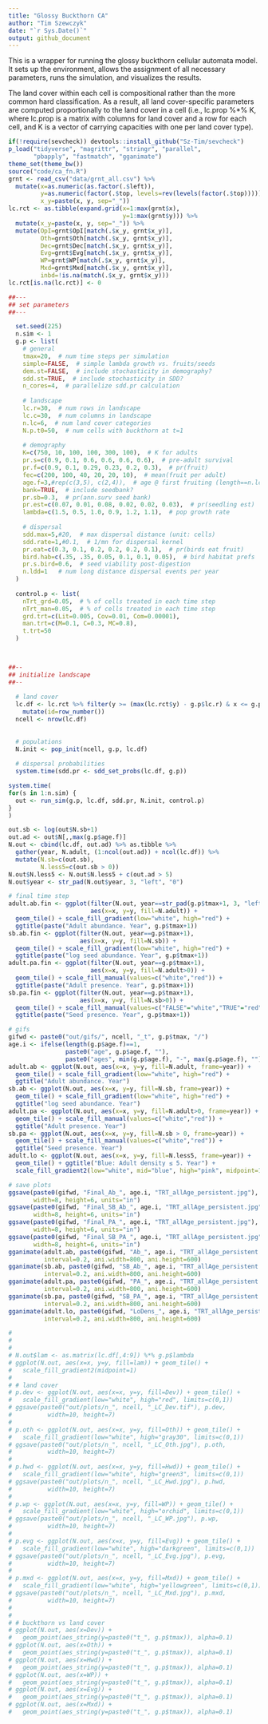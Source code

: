 ```yaml
---
title: "Glossy Buckthorn CA"
author: "Tim Szewczyk"
date: "`r Sys.Date()`"
output: github_document
---
```


This is a wrapper for running the glossy buckthorn cellular automata model. It sets up the environment, allows the assignment of all necessary parameters, runs the simulation, and visualizes the results.

The land cover within each cell is compositional rather than the more common hard classification. As a result, all land cover-specific parameters are computed proportionally to the land cover in a cell (i.e., lc.prop %*% K, where lc.prop is a matrix with columns for land cover and a row for each cell, and K is a vector of carrying capacities with one per land cover type).

```r
if(!require(sevcheck)) devtools::install_github("Sz-Tim/sevcheck")
p_load("tidyverse", "magrittr", "stringr", "parallel", 
       "pbapply", "fastmatch", "gganimate")
theme_set(theme_bw())
source("code/ca_fn.R")
grnt <- read_csv("data/grnt_all.csv") %>%
  mutate(x=as.numeric(as.factor(.$left)),
         y=as.numeric(factor(.$top, levels=rev(levels(factor(.$top))))),
         x_y=paste(x, y, sep="_"))
lc.rct <- as.tibble(expand.grid(x=1:max(grnt$x),
                                y=1:max(grnt$y))) %>%
  mutate(x_y=paste(x, y, sep="_")) %>%
  mutate(OpI=grnt$OpI[match(.$x_y, grnt$x_y)], 
         Oth=grnt$Oth[match(.$x_y, grnt$x_y)], 
         Dec=grnt$Dec[match(.$x_y, grnt$x_y)], 
         Evg=grnt$Evg[match(.$x_y, grnt$x_y)], 
         WP=grnt$WP[match(.$x_y, grnt$x_y)], 
         Mxd=grnt$Mxd[match(.$x_y, grnt$x_y)],
         inbd=!is.na(match(.$x_y, grnt$x_y)))
lc.rct[is.na(lc.rct)] <- 0
```


```r
##---
## set parameters
##---

  set.seed(225)
  n.sim <- 1
  g.p <- list(
    # general
    tmax=20,  # num time steps per simulation
    simple=FALSE,  # simple lambda growth vs. fruits/seeds
    dem.st=FALSE,  # include stochasticity in demography?
    sdd.st=TRUE,  # include stochasticity in SDD?
    n_cores=4,  # parallelize sdd.pr calculation
    
    # landscape
    lc.r=30,  # num rows in landscape
    lc.c=30,  # num columns in landscape
    n.lc=6,  # num land cover categories
    N.p.t0=50,  # num cells with buckthorn at t=1
    
    # demography
    K=c(750, 10, 100, 100, 300, 100),  # K for adults
    pr.s=c(0.9, 0.1, 0.6, 0.6, 0.6, 0.6),  # pre-adult survival
    pr.f=c(0.9, 0.1, 0.29, 0.23, 0.2, 0.3),  # pr(fruit)
    fec=c(200, 100, 40, 20, 20, 10),  # mean(fruit per adult)
    age.f=3,#rep(c(3,5), c(2,4)),  # age @ first fruiting (length==n.lc | 1)
    bank=TRUE,  # include seedbank?
    pr.sb=0.3,  # pr(ann.surv seed bank)
    pr.est=c(0.07, 0.01, 0.08, 0.02, 0.02, 0.03),  # pr(seedling est)
    lambda=c(1.5, 0.5, 1.0, 0.9, 1.2, 1.1),  # pop growth rate
    
    # dispersal
    sdd.max=5,#20,  # max dispersal distance (unit: cells)
    sdd.rate=1,#0.1,  # 1/mn for dispersal kernel
    pr.eat=c(0.3, 0.1, 0.2, 0.2, 0.2, 0.1),  # pr(birds eat fruit)
    bird.hab=c(.35, .35, 0.05, 0.1, 0.1, 0.05),  # bird habitat prefs
    pr.s.bird=0.6,  # seed viability post-digestion
    n.ldd=1   # num long distance dispersal events per year
  )
  
  control.p <- list(
    nTrt_grd=0.05,  # % of cells treated in each time step
    nTrt_man=0.05,  # % of cells treated in each time step
    grd.trt=c(Lit=0.005, Cov=0.01, Com=0.00001),
    man.trt=c(M=0.1, C=0.3, MC=0.8),
    t.trt=50
  )

  

##--
## initialize landscape
##--
  
  # land cover
  lc.df <- lc.rct %>% filter(y >= (max(lc.rct$y) - g.p$lc.r) & x <= g.p$lc.c) %>%
    mutate(id=row_number())
  ncell <- nrow(lc.df)
    
  
  # populations
  N.init <- pop_init(ncell, g.p, lc.df)
  
  # dispersal probabilities
  system.time(sdd.pr <- sdd_set_probs(lc.df, g.p))
```

```r
system.time(
for(s in 1:n.sim) {
  out <- run_sim(g.p, lc.df, sdd.pr, N.init, control.p)
}
)
```


```r
out.sb <- log(out$N.sb+1)
out.ad <- out$N[,,max(g.p$age.f)]
N.out <- cbind(lc.df, out.ad) %>% as.tibble %>%
  gather(year, N.adult, (1:ncol(out.ad)) + ncol(lc.df)) %>%
  mutate(N.sb=c(out.sb),
         N.less5=c(out.sb > 0))
N.out$N.less5 <- N.out$N.less5 + c(out.ad > 5)
N.out$year <- str_pad(N.out$year, 3, "left", "0")

# final time step
adult.ab.fin <- ggplot(filter(N.out, year==str_pad(g.p$tmax+1, 3, "left", "0")),
                       aes(x=x, y=y, fill=N.adult)) +
  geom_tile() + scale_fill_gradient(low="white", high="red") +
  ggtitle(paste("Adult abundance. Year", g.p$tmax+1))
sb.ab.fin <- ggplot(filter(N.out, year==g.p$tmax+1), 
                    aes(x=x, y=y, fill=N.sb)) +
  geom_tile() + scale_fill_gradient(low="white", high="red") +
  ggtitle(paste("log seed abundance. Year", g.p$tmax+1))
adult.pa.fin <- ggplot(filter(N.out, year==g.p$tmax+1), 
                       aes(x=x, y=y, fill=N.adult>0)) +
  geom_tile() + scale_fill_manual(values=c("white","red")) + 
  ggtitle(paste("Adult presence. Year", g.p$tmax+1))
sb.pa.fin <- ggplot(filter(N.out, year==g.p$tmax+1), 
                    aes(x=x, y=y, fill=N.sb>0)) +
  geom_tile() + scale_fill_manual(values=c("FALSE"="white","TRUE"="red")) +
  ggtitle(paste("Seed presence. Year", g.p$tmax+1))

# gifs
gifwd <- paste0("out/gifs/", ncell, "_t", g.p$tmax, "/")
age.i <- ifelse(length(g.p$age.f)==1, 
                paste0("age", g.p$age.f, ""),
                paste0("ages", min(g.p$age.f), "-", max(g.p$age.f), ""))
adult.ab <- ggplot(N.out, aes(x=x, y=y, fill=N.adult, frame=year)) + 
  geom_tile() + scale_fill_gradient(low="white", high="red") + 
  ggtitle("Adult abundance. Year")
sb.ab <- ggplot(N.out, aes(x=x, y=y, fill=N.sb, frame=year)) + 
  geom_tile() + scale_fill_gradient(low="white", high="red") + 
  ggtitle("log seed abundance. Year")
adult.pa <- ggplot(N.out, aes(x=x, y=y, fill=N.adult>0, frame=year)) + 
  geom_tile() + scale_fill_manual(values=c("white","red")) + 
  ggtitle("Adult presence. Year")
sb.pa <- ggplot(N.out, aes(x=x, y=y, fill=N.sb > 0, frame=year)) + 
  geom_tile() + scale_fill_manual(values=c("white","red")) + 
  ggtitle("Seed presence. Year")
adult.lo <- ggplot(N.out, aes(x=x, y=y, fill=N.less5, frame=year)) +
  geom_tile() + ggtitle("Blue: Adult density ≤ 5. Year") + 
  scale_fill_gradient2(low="white", mid="blue", high="pink", midpoint=1)

# save plots
ggsave(paste0(gifwd, "Final_Ab_", age.i, "TRT_allAge_persistent.jpg"), adult.ab.fin,
       width=8, height=6, units="in")
ggsave(paste0(gifwd, "Final_SB_Ab_", age.i, "TRT_allAge_persistent.jpg"), sb.ab.fin,
       width=8, height=6, units="in")
ggsave(paste0(gifwd, "Final_PA_", age.i, "TRT_allAge_persistent.jpg"), adult.pa.fin,
       width=8, height=6, units="in")
ggsave(paste0(gifwd, "Final_SB_PA_", age.i, "TRT_allAge_persistent.jpg"), sb.pa.fin,
       width=8, height=6, units="in")
gganimate(adult.ab, paste0(gifwd, "Ab_", age.i, "TRT_allAge_persistent.gif"), 
          interval=0.2, ani.width=800, ani.height=600)
gganimate(sb.ab, paste0(gifwd, "SB_Ab_", age.i, "TRT_allAge_persistent.gif"),
          interval=0.2, ani.width=800, ani.height=600)
gganimate(adult.pa, paste0(gifwd, "PA_", age.i, "TRT_allAge_persistent.gif"),
          interval=0.2, ani.width=800, ani.height=600)
gganimate(sb.pa, paste0(gifwd, "SB_PA_", age.i, "TRT_allAge_persistent.gif"),
          interval=0.2, ani.width=800, ani.height=600)
gganimate(adult.lo, paste0(gifwd, "LoDens_", age.i, "TRT_allAge_persistent.gif"),
          interval=0.2, ani.width=800, ani.height=600)

# 
# 
# 
# N.out$lam <- as.matrix(lc.df[,4:9]) %*% g.p$lambda
# ggplot(N.out, aes(x=x, y=y, fill=lam)) + geom_tile() +
#   scale_fill_gradient2(midpoint=1)
# 
# # land cover
# p.dev <- ggplot(N.out, aes(x=x, y=y, fill=Dev)) + geom_tile() + 
#   scale_fill_gradient(low="white", high="red", limits=c(0,1))
# ggsave(paste0("out/plots/n_", ncell, "_LC_Dev.tif"), p.dev,
#          width=10, height=7)
# 
# p.oth <- ggplot(N.out, aes(x=x, y=y, fill=Oth)) + geom_tile() + 
#   scale_fill_gradient(low="white", high="gray30", limits=c(0,1))
# ggsave(paste0("out/plots/n_", ncell, "_LC_Oth.jpg"), p.oth,
#          width=10, height=7)
# 
# p.hwd <- ggplot(N.out, aes(x=x, y=y, fill=Hwd)) + geom_tile() + 
#   scale_fill_gradient(low="white", high="green3", limits=c(0,1))
# ggsave(paste0("out/plots/n_", ncell, "_LC_Hwd.jpg"), p.hwd,
#          width=10, height=7)
# 
# p.wp <- ggplot(N.out, aes(x=x, y=y, fill=WP)) + geom_tile() + 
#   scale_fill_gradient(low="white", high="orchid", limits=c(0,1))
# ggsave(paste0("out/plots/n_", ncell, "_LC_WP.jpg"), p.wp,
#          width=10, height=7)
# 
# p.evg <- ggplot(N.out, aes(x=x, y=y, fill=Evg)) + geom_tile() + 
#   scale_fill_gradient(low="white", high="darkgreen", limits=c(0,1))
# ggsave(paste0("out/plots/n_", ncell, "_LC_Evg.jpg"), p.evg,
#          width=10, height=7)
# 
# p.mxd <- ggplot(N.out, aes(x=x, y=y, fill=Mxd)) + geom_tile() + 
#   scale_fill_gradient(low="white", high="yellowgreen", limits=c(0,1))
# ggsave(paste0("out/plots/n_", ncell, "_LC_Mxd.jpg"), p.mxd,
#          width=10, height=7)
# 
# 
# # buckthorn vs land cover
# ggplot(N.out, aes(x=Dev)) + 
#   geom_point(aes_string(y=paste0("t_", g.p$tmax)), alpha=0.1)
# ggplot(N.out, aes(x=Oth)) + 
#   geom_point(aes_string(y=paste0("t_", g.p$tmax)), alpha=0.1)
# ggplot(N.out, aes(x=Hwd)) + 
#   geom_point(aes_string(y=paste0("t_", g.p$tmax)), alpha=0.1)
# ggplot(N.out, aes(x=WP)) + 
#   geom_point(aes_string(y=paste0("t_", g.p$tmax)), alpha=0.1)
# ggplot(N.out, aes(x=Evg)) + 
#   geom_point(aes_string(y=paste0("t_", g.p$tmax)), alpha=0.1)
# ggplot(N.out, aes(x=Mxd)) + 
#   geom_point(aes_string(y=paste0("t_", g.p$tmax)), alpha=0.1)
```




